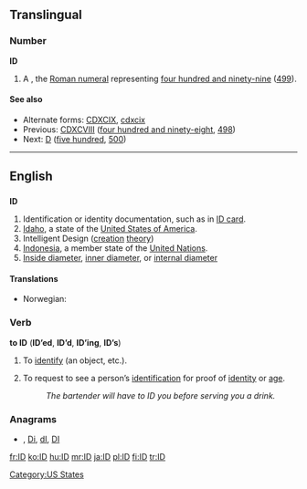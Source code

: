 {{also|Appendix:Variations of "id"}}
==Translingual==

===Number===
'''ID'''

# A {{misspelling of|CDXCIX|lang=mul}}, the [[Roman numeral]] representing [[four hundred and ninety-nine]] ([[499]]).

====See also====
* Alternate forms: [[CDXCIX]], [[cdxcix]]
* Previous: [[CDXCVIII]] ([[four hundred and ninety-eight]], [[498]])
* Next: [[D]] ([[five hundred]], [[500]])

----

==English==

==={{abbreviation}}===
'''ID'''

# Identification or identity documentation, such as in [[ID card]].
# [[Idaho]], a state of the [[United States of America]].
# Intelligent Design ([[creation]] [[theory]])
# [[Indonesia]], a member state of the [[United Nations]].
# [[Inside diameter]], [[inner diameter]], or [[internal diameter]]

====Translations====
{{trans-top|identification or identity documentation, such as in ID card}}
* Norwegian: {{t-|no|ID|m}}
{{trans-mid}}
{{trans-bottom}}

===Verb===
'''to ID''' ('''ID’ed''', '''ID’d''', '''ID’ing''', '''ID’s''')

# {{transitive}} To [[identify]] (an object, etc.).
# {{transitive}} To request to see a person’s [[identification]] for proof of [[identity]] or [[age]].
#: ''The bartender will have to ID you before serving you a drink.''

===Anagrams===
* {{alphagram|[[di#English|di]]}} , [[Di#English|Di]], [[dI#English|dI]], [[DI#English|DI]]


[[Category:US States]]

[[fr:ID]]
[[ko:ID]]
[[hu:ID]]
[[mr:ID]]
[[ja:ID]]
[[pl:ID]]
[[fi:ID]]
[[tr:ID]]
